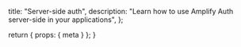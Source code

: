   title: "Server-side auth",
  description: "Learn how to use Amplify Auth server-side in your applications",
};

  return {
    props: {
      meta
    }
  };
}
